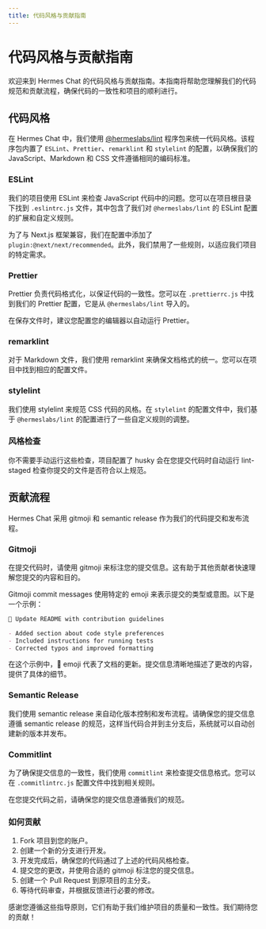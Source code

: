 ```yaml
---
title: 代码风格与贡献指南
---
```


# 代码风格与贡献指南

欢迎来到 Hermes Chat 的代码风格与贡献指南。本指南将帮助您理解我们的代码规范和贡献流程，确保代码的一致性和项目的顺利进行。

## 代码风格

在 Hermes Chat 中，我们使用 [@hermeslabs/lint](https://github.com/hermeslabs/lobe-lint) 程序包来统一代码风格。该程序包内置了 `ESLint`、`Prettier`、`remarklint` 和 `stylelint` 的配置，以确保我们的 JavaScript、Markdown 和 CSS 文件遵循相同的编码标准。

### ESLint

我们的项目使用 ESLint 来检查 JavaScript 代码中的问题。您可以在项目根目录下找到 `.eslintrc.js` 文件，其中包含了我们对 `@hermeslabs/lint` 的 ESLint 配置的扩展和自定义规则。

为了与 Next.js 框架兼容，我们在配置中添加了 `plugin:@next/next/recommended`。此外，我们禁用了一些规则，以适应我们项目的特定需求。

### Prettier

Prettier 负责代码格式化，以保证代码的一致性。您可以在 `.prettierrc.js` 中找到我们的 Prettier 配置，它是从 `@hermeslabs/lint` 导入的。

在保存文件时，建议您配置您的编辑器以自动运行 Prettier。

### remarklint

对于 Markdown 文件，我们使用 remarklint 来确保文档格式的统一。您可以在项目中找到相应的配置文件。

### stylelint

我们使用 stylelint 来规范 CSS 代码的风格。在 `stylelint` 的配置文件中，我们基于 `@hermeslabs/lint` 的配置进行了一些自定义规则的调整。

### 风格检查

你不需要手动运行这些检查，项目配置了 husky 会在您提交代码时自动运行 lint-staged 检查你提交的文件是否符合以上规范。

## 贡献流程

Hermes Chat 采用 gitmoji 和 semantic release 作为我们的代码提交和发布流程。

### Gitmoji

在提交代码时，请使用 gitmoji 来标注您的提交信息。这有助于其他贡献者快速理解您提交的内容和目的。

Gitmoji commit messages 使用特定的 emoji 来表示提交的类型或意图。以下是一个示例：

```markdown
📝 Update README with contribution guidelines

- Added section about code style preferences
- Included instructions for running tests
- Corrected typos and improved formatting
```

在这个示例中，📝 emoji 代表了文档的更新。提交信息清晰地描述了更改的内容，提供了具体的细节。

### Semantic Release

我们使用 semantic release 来自动化版本控制和发布流程。请确保您的提交信息遵循 semantic release 的规范，这样当代码合并到主分支后，系统就可以自动创建新的版本并发布。

### Commitlint

为了确保提交信息的一致性，我们使用 `commitlint` 来检查提交信息格式。您可以在 `.commitlintrc.js` 配置文件中找到相关规则。

在您提交代码之前，请确保您的提交信息遵循我们的规范。

### 如何贡献

1. Fork 项目到您的账户。
2. 创建一个新的分支进行开发。
3. 开发完成后，确保您的代码通过了上述的代码风格检查。
4. 提交您的更改，并使用合适的 gitmoji 标注您的提交信息。
5. 创建一个 Pull Request 到原项目的主分支。
6. 等待代码审查，并根据反馈进行必要的修改。

感谢您遵循这些指导原则，它们有助于我们维护项目的质量和一致性。我们期待您的贡献！
